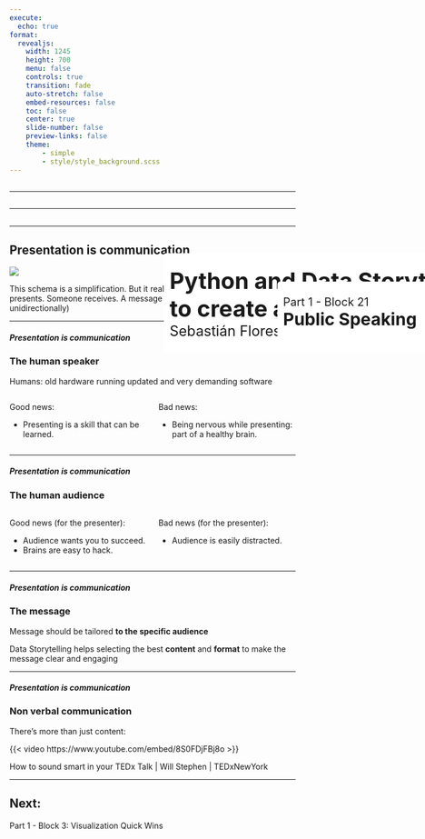 ```yaml
---
execute:
  echo: true
format:
  revealjs:
    width: 1245
    height: 700
    menu: false
    controls: true
    transition: fade
    auto-stretch: false
    embed-resources: false
    toc: false
    center: true
    slide-number: false
    preview-links: false
    theme:
        - simple
        - style/style_background.scss
---
```


## { .custom-title }

&#32; 

---

## { .custom-title }
::: {style="position: absolute; left: 500px; top: 500px; width:2000px; background-color: #ffffff; padding: 10px; border-radius: 5px;"}
[Python and Data Storytelling <br> to create and deliver better presentations]{style="font-size: 40px; font-weight: bold; margin: 0px"} <br>
[Sebastián Flores, EuroPyCon 2025]{style="font-size: 25px;"}
:::

---

## { .custom-title }
::: {style="position: absolute; left: 700px; top: 550px; width:2000px; background-color: #ffffff; padding: 10px; border-radius: 5px;"}
[Part 1 - Block 21]{style="font-size: 20px; margin: 0px;"} <br>
[Public Speaking]{style="font-size: 30px; font-weight: bold; margin: 0px"} <br>
:::

---

## Presentation is communication

![](images/P1B1/ppt_schema.png){fig-align="center"}

::: {.notes}
This schema is a simplification. But it really boils down to this.
Someone presents.
Someone receives.
A message is exchanged (almost unidirectionally)
:::

---

##### Presentation is communication
### The human speaker

Humans: old hardware running updated and very demanding software

::: columns
::: {.column width="50%" .fragment}
Good news:

- Presenting is a skill that can be learned.
:::
::: {.column width="50%" .fragment}
Bad news:  

- Being nervous while presenting: part of a healthy brain.
:::
:::

--- 

##### Presentation is communication
### The human audience

::: columns
::: {.column width="50%" .fragment}
Good news (for the presenter):

- Audience wants you to succeed.
- Brains are easy to hack.
:::
::: {.column width="50%" .fragment}
Bad news (for the presenter):  

- Audience is easily distracted.
:::
:::

---

##### Presentation is communication
### The message

Message should be tailored [**to the specific audience**]{.fragment}

[Data Storytelling helps selecting the best **content** and **format** to make the message clear and engaging]{.fragment}

---

##### Presentation is communication
### Non verbal communication

There's more than just content:

{{< video https://www.youtube.com/embed/8S0FDjFBj8o >}}

How to sound smart in your TEDx Talk | Will Stephen | TEDxNewYork

---

## Next:

Part 1 - Block 3: Visualization Quick Wins

